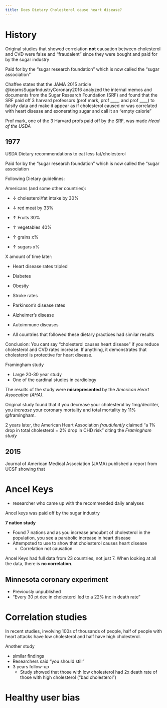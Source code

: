 ```yaml
---
title: Does Dietary Cholesterol cause heart disease?
---
```




# History

::: {.callout title="Chaffee"}


Original studies that showed correlation **not** causation between cholesterol and CVD were false and "fraudalent" since they were bought and paid for by the sugar industry

Paid for by the "sugar research foundation" which is now called the "sugar association"
:::


::: {.callout title="Chaffee"}

Chaffee states that the JAMA 2015 article @kearnsSugarIndustryCoronary2016 analyzed the internal memos and documents from the Sugar Research Foundation (SRF) and found that the SRF paid off 3 harvard professors (prof mark, prof ____, and prof ____) to falsify data and make it appear as if cholesterol caused or was correlated with heart disease and exonerating sugar and call it an "empty calorie"

:::



::: {.callout title="Chaffee"}

Prof mark, one of the 3 Harvard profs paid off by the SRF, was made *Head of the USDA*

:::



## 1977

::: {.callout title="chaffee's claim"}
USDA Dietary recommendations to eat less fat/cholesterol 

Paid for by the "sugar research foundation" which is now called the "sugar association
:::




::: {.callout title="chaffee's claim"}
Following Dietary guidelines:

Americans (and some other countries):

- &darr; cholesterol/fat intake by 30%
- &darr; red meat by 33%

- &uarr; Fruits 30%
- &uarr; vegetables 40%
- &uarr; grains x%
- &uarr; sugars x%

:::


::: {.callout title="chaffee's claim"}
X amount of time later:

- Heart disease rates tripled
- Diabetes
- Obesity
- Stroke rates
- Parkinson's disease rates
- Alzheimer's disease
- Autoimmune diseases


- All countries that followed these dietary practices had similar results


Conclusion: You cant say "cholesterol causes heart disease" if you reduce cholesterol and CVD rates increase.
If anything, it demonstrates that cholesterol is protective for heart disease.
:::

::: {.callout title="chaffee's claim"}
Framingham study

- Large 20-30 year study
- One of the cardinal studies in cardiology

The results of the study were **misrepresented** by the *American Heart Assocation (AHA)*.

Original study found that if you decrease your cholesterol by 1mg/deciliter, you *increase* your coronary mortality and total mortality by 11% @framingham.



2 years later, the American Heart Association *fraudulently* claimed "a 1% drop in total cholesterol = 2% drop in CHD risk" citing the *Framingham study*
:::

## 2015

Journal of American Medical Association (JAMA) published a report from UCSF showing that 


# Ancel Keys


::: {.callout title="chaffee's claim"}

- researcher who came up with the recommended daily analyses

:::

::: {.callout title="chaffee's claim"}

Ancel keys was paid off by the sugar industry

:::


::: {.callout title="chaffee's claim"}

**7 nation study**

- Found 7 nations and as you increase amoubnt of cholesterol in the population, you see a parabolic increase in heart disease
- Attempoted to use to show that cholesterol causes heart disease
    - Correlation not causation

Ancel Keys had full data from 23 countries, not just 7.
When looking at all the data, there is **no correlation**.

:::

## Minnesota coronary experiment

- Previously unpublished
- "Every 30 pt dec in cholesterol led to a 22% inc in death rate"

# Correlation studies

::: {.callout title="chaffee's claim"}

In recent studies, involving 100s of thousands of people, half of people with heart attacks have low cholesterol and half have high cholesterol.


Another study 

- similar findings
- Researchers said "you should still "
- 3 years follow-up
    - Study showed that those with low cholesterol had 2x death rate of those with high cholesterol ("bad cholesterol")






:::


# Healthy user bias



